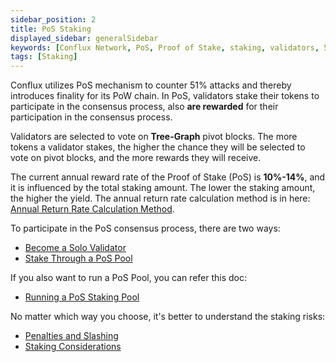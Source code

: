 ```yaml
---
sidebar_position: 2
title: PoS Staking
displayed_sidebar: generalSidebar
keywords: [Conflux Network, PoS, Proof of Stake, staking, validators, 51% attack, finality, Tree-Graph, pivot blocks, voting, CFX token, annual reward rate, solo validator, PoS pools, staking pool, staking risks, consensus mechanism]
tags: [Staking]
---
```


Conflux utilizes PoS mechanism to counter 51% attacks and thereby introduces finality for its PoW chain. In PoS, validators stake their tokens to participate in the consensus process, also **are rewarded** for their participation in the consensus process.

Validators are selected to vote on **Tree-Graph** pivot blocks. The more tokens a validator stakes, the higher the chance they will be selected to vote on pivot blocks, and the more rewards they will receive.

The current annual reward rate of the Proof of Stake (PoS) is **10%-14%**, and it is influenced by the total staking amount. The lower the staking amount, the higher the yield. The annual return rate calculation method is in here: [Annual Return Rate Calculation Method](/docs/general/conflux-basics/consensus-mechanisms/proof-of-stake/pos_overview#accrued-interest).

To participate in the PoS consensus process, there are two ways:

- [Become a Solo Validator](./become-a-solo-validator)
- [Stake Through a PoS Pool](./pos-pools-list)

If you also want to run a PoS Pool, you can refer this doc:

- [Running a PoS Staking Pool](./running-staking-pool)

No matter which way you choose, it's better to understand the staking risks:

- [Penalties and Slashing](/docs/general/conflux-basics/consensus-mechanisms/proof-of-stake/penalties_and_slash)
- [Staking Considerations](./staking-considerations)

